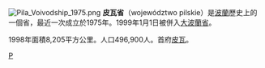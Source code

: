 {{Unreferenced|time=2022-01-25T03:18:27+00:00}}
[[File:Pila_Voivodship_1975.png|right]]
'''皮瓦省'''（województwo pilskie）是[[波蘭|波蘭]]歷史上的一個省，最近一次成立於1975年。1999年1月1日被併入[[大波蘭省|大波蘭省]]。

1998年面積8,205平方公里。人口496,900人。首府[[皮瓦|皮瓦]]。

[[Category:波蘭省份_(1975-1998)|P]]